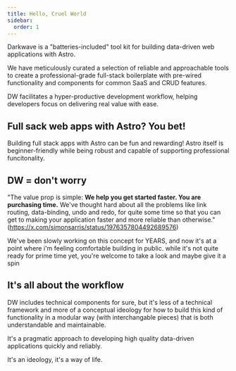 ```yaml
---
title: Hello, Cruel World
sidebar:
  order: 1
---
```



Darkwave is a "batteries-included" tool kit for building data-driven web
applications with Astro.

We have meticulously curated a selection of reliable and approachable tools to create
a professional-grade full-stack boilerplate with pre-wired functionality
and components for common SaaS and CRUD features.

DW facilitates a hyper-productive development workflow, helping
developers focus on delivering real value with ease.



## Full sack web apps with Astro? You bet!

Building full stack apps with Astro can be fun and rewarding! Astro itself is beginner-friendly while being robust and capable of supporting professional funcitonality.




## DW = don't worry

"The value prop is simple: **We help you get started faster. You are purchasing time.** We've thought hard about all the problems like link routing, data-binding, undo and redo, for quite some time so that you can get to making your application faster and more reliable than otherwise." (https://x.com/simonsarris/status/1976357804492689576)

We've been slowly working on this concept for YEARS, and now it's at a point where i'm feeling comfortable building in public. while it's not quite ready for prime time yet, you're welcome to take a look and maybe give it a spin






## It's all about the workflow

DW includes technical components for sure, but it's less of a technical framework and more of a conceptual ideology for how to build this kind of functionality in a modular way (with interchangable pieces) that is both understandable and maintainable.

It's a pragmatic approach to developing high quality data-driven applications quickly and reliably.

It's an ideology, it's a way of life.



